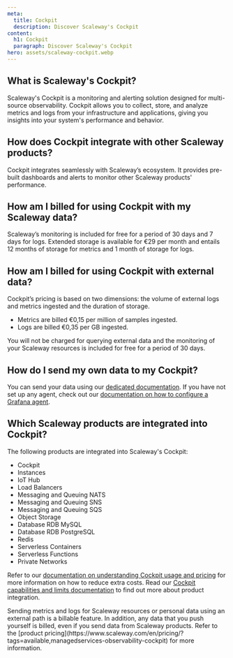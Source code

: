 ```yaml
---
meta:
  title: Cockpit
  description: Discover Scaleway's Cockpit
content:
  h1: Cockpit
  paragraph: Discover Scaleway's Cockpit
hero: assets/scaleway-cockpit.webp
---
```


<Concept>

## What is Scaleway's Cockpit?

Scaleway's Cockpit is a monitoring and alerting solution designed for multi-source observability. Cockpit allows you to collect, store, and analyze metrics and logs from your infrastructure and applications, giving you insights into your system's performance and behavior.

</Concept>

<Concept>

## How does Cockpit integrate with other Scaleway products?

Cockpit integrates seamlessly with Scaleway’s ecosystem. It provides pre-built dashboards and alerts to monitor other Scaleway products' performance.

</Concept>

<Concept>

## How am I billed for using Cockpit with my Scaleway data?

Scaleway’s monitoring is included for free for a period of 30 days and 7 days for logs.
Extended storage is available for €29 per month and entails 12 months of storage for metrics and 1 month of storage for logs.

</Concept>

<Concept>

## How am I billed for using Cockpit with external data?

Cockpit’s pricing is based on two dimensions: the volume of external logs and metrics ingested and the duration of storage.
- Metrics are billed €0,15 per million of samples ingested.
- Logs are billed €0,35 per GB ingested.

You will not be charged for querying external data and the monitoring of your Scaleway resources is included for free for a period of 30 days.

</Concept>

<Concept>

## How do I send my own data to my Cockpit?

You can send your data using our [dedicated documentation](/observability/cockpit/how-to/send-metrics-logs-to-cockpit/).
If you have not set up any agent, check out our [documentation on how to configure a Grafana agent](/observability/cockpit/api-cli/configuring-grafana-agent/).

</Concept>

<Concept>

## Which Scaleway products are integrated into Cockpit?

The following products are integrated into Scaleway's Cockpit:

- Cockpit
- Instances
- IoT Hub
- Load Balancers
- Messaging and Queuing NATS
- Messaging and Queuing SNS
- Messaging and Queuing SQS
- Object Storage
- Database RDB MySQL
- Database RDB PostgreSQL
- Redis
- Serverless Containers
- Serverless Functions
- Private Networks

Refer to our [documentation on understanding Cockpit usage and pricing](/observability/cockpit/reference-content/understanding-cockpit-usage/) for more information on how to reduce extra costs.
Read our [Cockpit capabilities and limits documentation](/observability/cockpit/reference-content/cockpit-limitations/#product-integration-into-cockpit) to find out more about product integration.

<Message type="important">
 Sending metrics and logs for Scaleway resources or personal data using an external path is a billable feature. In addition, any data that you push yourself is billed, even if you send data from Scaleway products. Refer to the [product pricing](https://www.scaleway.com/en/pricing/?tags=available,managedservices-observability-cockpit) for more information.
</Message>

</Concept>